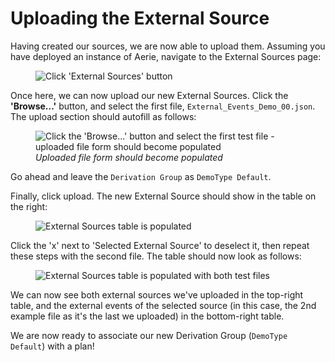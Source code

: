 
# Uploading the External Source
Having created our sources, we are now able to upload them. Assuming you have deployed an instance of Aerie, navigate to the External Sources page:

<figure>
  <img alt="Click 'External Sources' button" src={externalEventsTutorialUploadStep1} />
</figure>

Once here, we can now upload our new External Sources. Click the **'Browse...'** button, and select the first file, `External_Events_Demo_00.json`. The upload section should autofill as follows:

<figure>
  <img alt="Click the 'Browse...' button and select the first test file - uploaded file form should become populated" src={externalEventsTutorialUploadStep2} />
  <figcaption><i>Uploaded file form should become populated</i></figcaption>
</figure>

Go ahead and leave the `Derivation Group` as `DemoType Default`.

Finally, click upload. The new External Source should show in the table on the right:

<figure>
  <img alt="External Sources table is populated" src={externalEventsTutorialUploadStep3} />
</figure>

Click the 'x' next to 'Selected External Source' to deselect it, then repeat these steps with the second file. The table should now look as follows:

<figure>
  <img alt="External Sources table is populated with both test files" src={externalEventsTutorialUploadStep4} />
</figure>

We can now see both external sources we've uploaded in the top-right table, and the external events of the selected source (in this case, the 2nd example file as it's the last we uploaded) in the bottom-right table.

We are now ready to associate our new Derivation Group (`DemoType Default`) with a plan!
